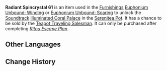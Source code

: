 {{Item Infobox
|id           = 141061
|image        = Item Radiant Spincrystal.png
|type         = Adventure Items
|group        = Radiant Spincrystals
|rarity       = 4
|invCategory  = Precious Items
|description  = This wondrous crystal contains a certain rhythm, like something beautiful woven from delicate silk. These items can be found throughout the mainland or from merchants who collect curios. The tune held within this crystal can be revivified in your [[Serenitea Pot]] using either "[[Euphonium Unbound: Winding]]" or "[[Euphonium Unbound: Soaring]]." The tune contained within this [[Radiant Spincrystal]] is "[[Illuminated Coral Palace]]."
|source1      = [[Chubby]]
|track        = Illuminated Coral Palace
}}
'''Radiant Spincrystal 61''' is an item used in the [[Furnishings]] [[Euphonium Unbound: Winding]] or [[Euphonium Unbound: Soaring]] to unlock the [[Soundtrack]] [[Illuminated Coral Palace]] in the [[Serenitea Pot]]. It has a chance to be sold by the [[Teapot Traveling Salesman]]. It can only be purchased after completing ''[[Ritou Escape Plan]]''.

==Other Languages==
{{Other Languages
|default_hidden = 1
|en      = Radiant Spincrystal 61
|zhs     = 旋曜玉帛・其六十一
|zhs_rm  = Xuán Yào Yùbó - Qí Liùshíyī
|zht     = 旋曜玉帛・其六十一
|zht_rm  = Xuán Yào Yùbó - Qí Liùshíyī
|ja      = 旋曜玉帛・61
|ja_rm   = Sen'you Gyokuhaku - Rokujuuichi{{Assumed}}
|ko      = 빛나는 결정・61
|ko_rm   = Bitnaneun Gyeoljeong 61
|es      = Girocristal radiante (61)
|fr      = Gyrocristal radiant 61
|ru      = Лучистый кристалл {{tt|61|}}
|th      = Radiant Spincrystal 61
|vi      = Ngọc Thạch Âm Vang 61
|de      = Strahlender Drehkristall LXI
|id      = Radiant Spincrystal 61
|pt      = Cristal Rodopiante Radiante 61
}}

==Change History==
{{Change History|2.6}}